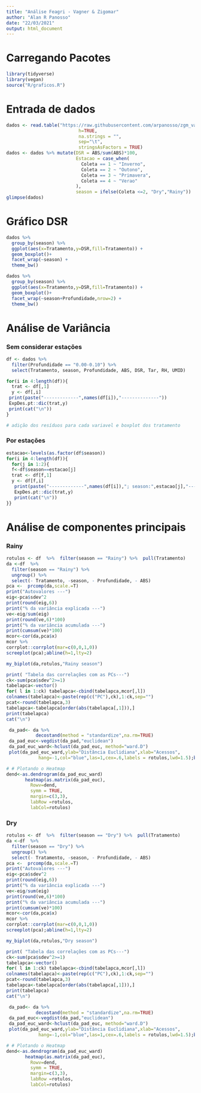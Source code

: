 ```yaml
---
title: "Análise Feagri - Vagner & Zigomar"
author: "Alan R Panosso"
date: "22/03/2021"
output: html_document
---
```


# Carregando Pacotes

```r
library(tidyverse)
library(vegan)
source("R/graficos.R")
```

# Entrada de dados
```r
dados <- read.table("https://raw.githubusercontent.com/arpanosso/zgm_vagnr_feagri/main/dados/Dados_gerais.txt",
                           h=TRUE,
                           na.strings = "",
                           sep="\t",
                           stringsAsFactors = TRUE)
dados <- dados %>% mutate(DSR = ABS/sum(ABS)*100,
                          Estacao = case_when(
                            Coleta == 1 ~ "Inverno",
                            Coleta == 2 ~ "Outono",
                            Coleta == 3 ~ "Primavera",
                            Coleta == 4 ~ "Verao"
                          ),
                          season = ifelse(Coleta <=2, "Dry","Rainy"))
glimpse(dados)
```
# Gráfico DSR

```r
dados %>% 
  group_by(season) %>% 
  ggplot(aes(x=Tratamento,y=DSR,fill=Tratamento)) + 
  geom_boxplot()+
  facet_wrap(~season) +
  theme_bw()
```

```r
dados %>% 
  group_by(season) %>% 
  ggplot(aes(x=Tratamento,y=DSR,fill=Tratamento)) + 
  geom_boxplot()+
  facet_wrap(~season+Profundidade,nrow=2) +
  theme_bw()
```

# Análise de Variância

### Sem considerar estações

```r
df <- dados %>% 
  filter(Profundidade == "0.00-0.10") %>% 
  select(Tratamento, season, Profundidade, ABS, DSR, Tar, RH, UMID)

for(i in 4:length(df)){
  trat <- df[,1]
  y <- df[,i]
 print(paste("-------------",names(df[i]),"--------------"))
 ExpDes.pt::dic(trat,y)
 print(cat("\n"))
}

# adição dos resíduos para cada variavel e boxplot dos tratamento
```

### Por estações

```r
estacao<-levels(as.factor(df$season))
for(i in 4:length(df)){
  for(j in 1:2){
  f<-df$season==estacao[j]
  trat <- df[f,1]
  y <- df[f,i]
   print(paste("-------------",names(df[i]),"; season:",estacao[j],"--------------"))
   ExpDes.pt::dic(trat,y)
   print(cat("\n"))
}}
```


# Análise de componentes principais

### Rainy

```r
rotulos <- df  %>%  filter(season == "Rainy") %>%  pull(Tratamento)
da <-df  %>%
  filter(season == "Rainy") %>% 
  ungroup() %>% 
  select(- Tratamento, -season, - Profundidade, - ABS)
pca <-  prcomp(da,scale.=T)
print("Autovalores ---")
eig<-pca$sdev^2
print(round(eig,6))
print("% da variância explicada ---")
ve<-eig/sum(eig)
print(round(ve,6)*100)
print("% da variância acumulada ---")
print(cumsum(ve)*100)
mcor<-cor(da,pca$x) 
mcor %>% 
corrplot::corrplot(mar=c(0,0,1,0))
screeplot(pca);abline(h=1,lty=2)
```


```r
my_biplot(da,rotulos,"Rainy season")
```


```r
print( "Tabela das correlações com as PCs---")
ck<-sum(pca$sdev^2>=1)
tabelapca<-vector()
for( l in 1:ck) tabelapca<-cbind(tabelapca,mcor[,l]) 
colnames(tabelapca)<-paste(rep(c("PC"),ck),1:ck,sep="")
pcat<-round(tabelapca,3)
tabelapca<-tabelapca[order(abs(tabelapca[,1])),]
print(tabelapca)
cat("\n")
```


```r
 da_pad<- da %>% 
           decostand(method = "standardize",na.rm=TRUE)
 da_pad_euc<-vegdist(da_pad,"euclidean")
 da_pad_euc_ward<-hclust(da_pad_euc, method="ward.D")
 plot(da_pad_euc_ward,ylab="Distância Euclidiana",xlab="Acessos",
            hang=-1,col="blue",las=1,cex=.6,labels = rotulos,lwd=1.5);box()

# # Plotando o Heatmap
dend<-as.dendrogram(da_pad_euc_ward)
       heatmap(as.matrix(da_pad_euc),
         Rowv=dend,
         symm = TRUE,
         margin=c(3,3),
         labRow =rotulos,
         labCol=rotulos)
```



### Dry

```r
rotulos <- df  %>%  filter(season == "Dry") %>%  pull(Tratamento)
da <-df  %>%
  filter(season == "Dry") %>% 
  ungroup() %>% 
  select(- Tratamento, -season, - Profundidade, - ABS)
pca <-  prcomp(da,scale.=T)
print("Autovalores ---")
eig<-pca$sdev^2
print(round(eig,6))
print("% da variância explicada ---")
ve<-eig/sum(eig)
print(round(ve,6)*100)
print("% da variância acumulada ---")
print(cumsum(ve)*100)
mcor<-cor(da,pca$x) 
mcor %>% 
corrplot::corrplot(mar=c(0,0,1,0))
screeplot(pca);abline(h=1,lty=2)
```


```r
my_biplot(da,rotulos,"Dry season")
```


```r
print( "Tabela das correlações com as PCs---")
ck<-sum(pca$sdev^2>=1)
tabelapca<-vector()
for( l in 1:ck) tabelapca<-cbind(tabelapca,mcor[,l]) 
colnames(tabelapca)<-paste(rep(c("PC"),ck),1:ck,sep="")
pcat<-round(tabelapca,3)
tabelapca<-tabelapca[order(abs(tabelapca[,1])),]
print(tabelapca)
cat("\n")
```


```r
 da_pad<- da %>% 
           decostand(method = "standardize",na.rm=TRUE)
 da_pad_euc<-vegdist(da_pad,"euclidean")
 da_pad_euc_ward<-hclust(da_pad_euc, method="ward.D")
 plot(da_pad_euc_ward,ylab="Distância Euclidiana",xlab="Acessos",
            hang=-1,col="blue",las=1,cex=.6,labels = rotulos,lwd=1.5);box()

# # Plotando o Heatmap
dend<-as.dendrogram(da_pad_euc_ward)
       heatmap(as.matrix(da_pad_euc),
         Rowv=dend,
         symm = TRUE,
         margin=c(3,3),
         labRow =rotulos,
         labCol=rotulos)
```
